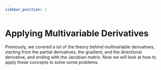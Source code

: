 ```yaml
---
sidebar_position: 1
---
```



# Applying Multivariable Derivatives

Previously, we covered a lot of the theory behind multivariable derivatives, starting from the partial derivatives, the gradient, and the directional derivative, and ending with the Jacobian matrix.
Now we will look at how to apply these concepts to solve some problems.

<DocCardList />
